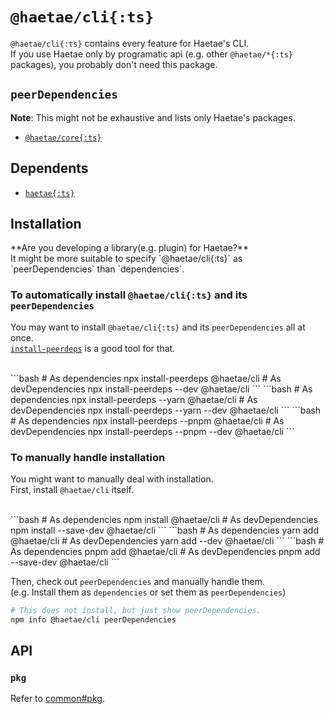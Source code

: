 
# `@haetae/cli{:ts}`

`@haetae/cli{:ts}` contains every feature for Haetae's CLI.<br/>
If you use Haetae only by programatic api (e.g. other `@haetae/*{:ts}` packages), you probably don't need this package.

## `peerDependencies`

**Note**: This might not be exhaustive and lists only Haetae's packages.

- [`@haetae/core{:ts}`](./haetae-core)

## Dependents

- [`haetae{:ts}`](./haetae)

## Installation

<Callout>
  **Are you developing a library(e.g. plugin) for Haetae?** <br />
  It might be more suitable to specify `@haetae/cli{:ts}` as `peerDependencies` than `dependencies`.
</Callout>

### To automatically install `@haetae/cli{:ts}` and its `peerDependencies`

You may want to install `@haetae/cli{:ts}` and its `peerDependencies` all at once. <br/>
[`install-peerdeps`](https://www.npmjs.com/package/install-peerdeps) is a good tool for that.

<br/>

<PkgManagerTabs>
```bash
# As dependencies
npx install-peerdeps @haetae/cli
# As devDependencies
npx install-peerdeps --dev @haetae/cli
```
```bash
# As dependencies
npx install-peerdeps --yarn @haetae/cli
# As devDependencies
npx install-peerdeps --yarn --dev @haetae/cli
```
```bash
# As dependencies
npx install-peerdeps --pnpm @haetae/cli
# As devDependencies
npx install-peerdeps --pnpm --dev @haetae/cli
```
</PkgManagerTabs>

### To manually handle installation

You might want to manually deal with installation.<br/>
First, install `@haetae/cli` itself.

<br/>

<PkgManagerTabs>
```bash
# As dependencies
npm install @haetae/cli
# As devDependencies
npm install --save-dev @haetae/cli
```
```bash
# As dependencies
yarn add @haetae/cli
# As devDependencies
yarn add --dev @haetae/cli
```
```bash
# As dependencies
pnpm add @haetae/cli
# As devDependencies
pnpm add --save-dev @haetae/cli
```
</PkgManagerTabs>

Then, check out `peerDependencies` and manually handle them.<br/>
(e.g. Install them as `dependencies` or set them as `peerDependencies`)

```bash
# This does not install, but just show peerDependencies.
npm info @haetae/cli peerDependencies
```

## API

### `pkg`

Refer to [common#pkg](./common#pkg).
